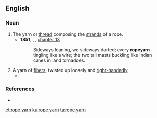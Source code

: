 {{also|ropeyarn}}
==English==

===Noun===
{{en-noun}}

# The yarn or [[thread]] composing the [[strand]]s of a rope.
#* '''1851''', {{w|Herman Melville}}, ''{{w|Moby-Dick}}'', [[s:Moby-Dick/Chapter 13|chapter 13]]
#*: Sideways leaning, we sideways darted; every '''ropeyarn''' tingling like a wire; the two tall masts buckling like Indian canes in land tornadoes.
# A yarn of [[fiber]]s, twisted up loosely and [[right-handed]]ly.
#* {{quote-book|year=1913|author={{w|Joseph C. Lincoln}}|chapter=8
|title=[http://openlibrary.org/works/OL5535161W Mr. Pratt's Patients]
|passage=That concertina was a wonder in its way. The handles that was on it first was wore out long ago, and he'd made new ones of braided '''rope yarn'''. And the bellows was patched in more places than a cranberry picker's overalls.}}

===References===
* {{R:Webster NCD 1967}}

[[et:rope yarn]]
[[ku:rope yarn]]
[[ta:rope yarn]]